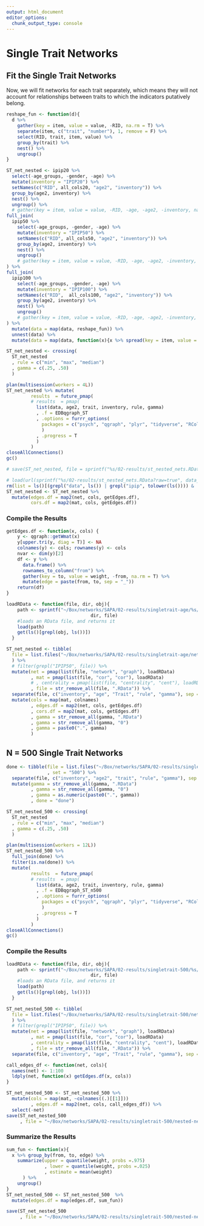 ```yaml
---
output: html_document
editor_options: 
  chunk_output_type: console
---
```

# Single Trait Networks  

## Fit the Single Trait Networks {#STnetworks}  

Now, we will fit networks for each trait separately, which means they will not account for relationships between traits to which the indicators putatively belong.  
```r
reshape_fun <- function(d){
  d %>% 
    gather(key = item, value = value, -RID, na.rm = T) %>%
    separate(item, c("trait", "number"), 1, remove = F) %>%
    select(RID, trait, item, value) %>%
    group_by(trait) %>%
    nest() %>%
    ungroup()
}

ST_net_nested <- ipip20 %>% 
  select(-age_groups, -gender, -age) %>%
  mutate(inventory = "IPIP20") %>%
  setNames(c("RID", all_cols20, "age2", "inventory")) %>%
  group_by(age2, inventory) %>% 
  nest() %>%
  ungroup() %>%
  # gather(key = item, value = value, -RID, -age, -age2, -inventory, na.rm = T) %>%
full_join(
  ipip50 %>% 
    select(-age_groups, -gender, -age) %>%
    mutate(inventory = "IPIP50") %>% 
    setNames(c("RID", all_cols50, "age2", "inventory")) %>%
    group_by(age2, inventory) %>% 
    nest() %>%
    ungroup()
    # gather(key = item, value = value, -RID, -age, -age2, -inventory, na.rm = T)
) %>%
full_join(
  ipip100 %>% 
    select(-age_groups, -gender, -age) %>%
    mutate(inventory = "IPIP100") %>%
    setNames(c("RID",  all_cols100, "age2", "inventory")) %>%
    group_by(age2, inventory) %>% 
    nest() %>%
    ungroup()
    # gather(key = item, value = value, -RID, -age, -age2, -inventory, na.rm = T)
) %>% 
  mutate(data = map(data, reshape_fun)) %>%
  unnest(data) %>%
  mutate(data = map(data, function(x){x %>% spread(key = item, value = value)}))

ST_net_nested <- crossing(
  ST_net_nested
  , rule = c("min", "max", "median")
  , gamma = c(.25, .50)
  ) 

plan(multisession(workers = 4L))
ST_net_nested %>% mutate(
         results  = future_pmap(
         # results  = pmap(
           list(data, age2, trait, inventory, rule, gamma)
           , .f = EDBqgraph_ST
           , .options = furrr_options(
             packages = c("psych", "qgraph", "plyr", "tidyverse", "RColorBrewer")
             )
           , .progress = T
           )
         )
closeAllConnections()
gc()

# save(ST_net_nested, file = sprintf("%s/02-results/st_nested_nets.RData", data_path))
```

```r
# load(url(sprintf("%s/02-results/st_nested_nets.RData?raw=true", data_path)))
rm(list = ls()[(grepl("data", ls()) | grepl("ipip", tolower(ls()))) & ! grepl("colors", ls())])
ST_net_nested <- ST_net_nested %>%
  mutate(edges.df = map2(net, cols, getEdges.df),
         cors.df = map2(mat, cols, getEdges.df))
```

### Compile the Results  
```r
getEdges.df <- function(x, cols) {
    y <- qgraph::getWmat(x)
    y[upper.tri(y, diag = T)] <- NA
    colnames(y) <- cols; rownames(y) <- cols
    nvar <- dim(y)[2]
    df <- y %>%
      data.frame() %>%
      rownames_to_column("from") %>%
      gather(key = to, value = weight, -from, na.rm = T) %>%
      mutate(edge = paste(from, to, sep = "_"))
    return(df)
}

loadRData <- function(file, dir, obj){
    path <- sprintf("~/Box/networks/SAPA/02-results/singletrait-age/%s/%s",
                               dir, file)
    #loads an RData file, and returns it
    load(path)
    get(ls()[grepl(obj, ls())])
  }

ST_net_nested <- tibble(
  file = list.files("~/Box/networks/SAPA/02-results/singletrait-age/network")
  ) %>%
  # filter(grepl("IPIP50", file)) %>%
  mutate(net = pmap(list(file, "network", "graph"), loadRData)
         , mat = pmap(list(file, "cor", "cor"), loadRData)
         # , centrality = pmap(list(file, "centrality", "cent"), loadRData)
         , file = str_remove_all(file, ".RData")) %>%
  separate(file, c("inventory", "age", "Trait", "rule", "gamma"), sep = "-") %>%
  mutate(cols = map(mat, colnames)
         , edges.df = map2(net, cols, getEdges.df)
         , cors.df = map2(mat, cols, getEdges.df)
         , gamma = str_remove_all(gamma, ".RData")
         , gamma = str_remove_all(gamma, "0")
         , gamma = paste0(".", gamma)
         )
```

## N = 500 Single Trait Networks  
```r
done <- tibble(file = list.files("~/Box/networks/SAPA/02-results/singletrait-500/centrality")
               , set = "500") %>%
  separate(file, c("inventory", "age2", "trait", "rule", "gamma"), sep = "-") %>%
  mutate(gamma = str_remove_all(gamma, ".RData")
         , gamma = str_remove_all(gamma, "0")
         , gamma = as.numeric(paste0(".", gamma))
         , done = "done")

ST_net_nested_500 <- crossing(
  ST_net_nested
  , rule = c("min", "max", "median")
  , gamma = c(.25, .50)
  ) 

plan(multisession(workers = 12L))
ST_net_nested_500 %>% 
  full_join(done) %>%
  filter(is.na(done)) %>%
  mutate(
         results  = future_pmap(
         # results  = pmap(
           list(data, age2, trait, inventory, rule, gamma)
           , .f = EDBqgraph_ST_n500
           , .options = furrr_options(
             packages = c("psych", "qgraph", "plyr", "tidyverse", "RColorBrewer")
             )
           , .progress = T
           )
         )
closeAllConnections()
gc()
```

### Compile the Results  
```r
loadRData <- function(file, dir, obj){
    path <- sprintf("~/Box/networks/SAPA/02-results/singletrait-500/%s/%s",
                               dir, file)
    #loads an RData file, and returns it
    load(path)
    get(ls()[grepl(obj, ls())])
  }

ST_net_nested_500 <- tibble(
  file = list.files("~/Box/networks/SAPA/02-results/singletrait-500/network")
  ) %>%
  # filter(grepl("IPIP50", file)) %>%
  mutate(net = pmap(list(file, "network", "graph"), loadRData)
         , mat = pmap(list(file, "cor", "cor"), loadRData)
         , centrality = pmap(list(file, "centrality", "cent"), loadRData)
         , file = str_remove_all(file, ".RData")) %>%
  separate(file, c("inventory", "age", "Trait", "rule", "gamma"), sep = "-") 
```

```r
call_edges_df <- function(net, cols){
  names(net) <- 1:100
  ldply(net, function(x) getEdges.df(x, cols))
}

ST_net_nested_500 <- ST_net_nested_500 %>% 
  mutate(cols = map(mat, ~colnames((.)[[1]]))
         , edges.df = map2(net, cols, call_edges_df)) %>% 
  select(-net)
save(ST_net_nested_500
     , file = "~/Box/networks/SAPA/02-results/singletrait-500/nested-nets.RData")
```

### Summarize the Results  
```r
sum_fun <- function(x){
  x %>% group_by(from, to, edge) %>% 
    summarize(upper = quantile(weight, probs =.975)
              , lower = quantile(weight, probs =.025)
              , estimate = mean(weight)
      ) %>%
    ungroup() 
}
ST_net_nested_500 <- ST_net_nested_500  %>%
  mutate(edges.df = map(edges.df, sum_fun))

save(ST_net_nested_500
     , file = "~/Box/networks/SAPA/02-results/singletrait-500/nested-nets_small.RData")
```


